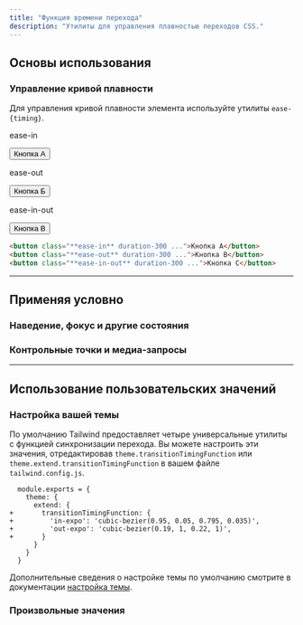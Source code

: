 ```yaml
---
title: "Функция времени перехода"
description: "Утилиты для управления плавностью переходов CSS."
---
```




## Основы использования

### Управление кривой плавности

Для управления кривой плавности элемента используйте утилиты `ease-{timing}`.

<Example hint="Hover each button to see the expected behaviour">
  <div class="flex flex-col sm:flex-row gap-8 sm:gap-0 justify-around text-white text-sm font-bold leading-6">
    <div class="flex flex-col items-center shrink-0">
      <p class="font-medium text-sm text-slate-500 font-mono text-center mb-3 dark:text-slate-400">ease-in</p>
      <button class="px-4 py-2 font-semibold text-sm bg-sky-500 text-white rounded-md shadow-sm hover:scale-125 ease-in duration-300">Кнопка А</button>
    </div>
    <div class="flex flex-col items-center shrink-0">
      <p class="font-medium text-sm text-slate-500 font-mono text-center mb-3 dark:text-slate-400">ease-out</p>
      <button class="px-4 py-2 font-semibold text-sm bg-sky-500 text-white rounded-md shadow-sm hover:scale-125 ease-out duration-300">Кнопка Б</button>
    </div>
    <div class="flex flex-col items-center shrink-0">
      <p class="font-medium text-sm text-slate-500 font-mono text-center mb-3 dark:text-slate-400">ease-in-out</p>
      <button class="px-4 py-2 font-semibold text-sm bg-sky-500 text-white rounded-md shadow-sm hover:scale-125 ease-in-out duration-300">Кнопка В</button>
    </div>
  </div>
</Example>

```html
<button class="**ease-in** duration-300 ...">Кнопка A</button>
<button class="**ease-out** duration-300 ...">Кнопка B</button>
<button class="**ease-in-out** duration-300 ...">Кнопка C</button>
```

---

## <Heading ignore>Применяя условно</Heading>

### <Heading ignore>Наведение, фокус и другие состояния</Heading>

<HoverFocusAndOtherStates defaultClass="transition duration-150 ease-out" featuredClass="ease-in" />

### <Heading ignore>Контрольные точки и медиа-запросы</Heading>

<BreakpointsAndMediaQueries defaultClass="transition duration-150 ease-out" featuredClass="ease-in" />

---

## Использование пользовательских значений

### Настройка вашей темы

По умолчанию Tailwind предоставляет четыре универсальные утилиты с функцией синхронизации перехода. Вы можете настроить эти значения, отредактировав `theme.transitionTimingFunction` или `theme.extend.transitionTimingFunction` в вашем файле `tailwind.config.js`.

```diff-js tailwind.config.js
  module.exports = {
    theme: {
      extend: {
+       transitionTimingFunction: {
+         'in-expo': 'cubic-bezier(0.95, 0.05, 0.795, 0.035)',
+         'out-expo': 'cubic-bezier(0.19, 1, 0.22, 1)',
+       }
      }
    }
  }
```

Дополнительные сведения о настройке темы по умолчанию смотрите в документации [настройка темы](/docs/theme#customizing-the-default-theme).

### Произвольные значения

<ArbitraryValues property="transition-timing-function" featuredClass="ease-[cubic-bezier(0.95,0.05,0.795,0.035)]" />
